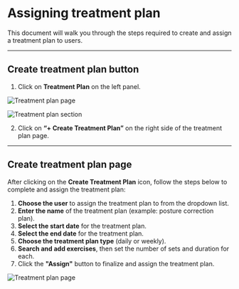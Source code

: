 # Assigning treatment plan

This document will walk you through the steps required to create and assign a treatment plan to users.

---

## Create treatment plan button

<div style={{ display: 'flex', alignItems: 'center', gap: '2rem', flexWrap: 'wrap' }}>

<div style={{ flex: 1, minWidth: '250px' }}>

1. Click on **Treatment Plan** on the left panel.   

</div>

<div style={{ flex: 1, minWidth: '250px' }}>

![Treatment plan page](/img/Treatmentplan.webp)

</div>
</div>

<div style={{ display: 'flex', alignItems: 'center', gap: '1rem', flexWrap: 'wrap' }}>

<div style={{ flex: 1, minWidth: '400px', width: '400px' }}>

![Treatment plan section](/img/Treatmentplan2.webp) 

</div>

<div style={{ minWidth: '200px', width: '300px' }}>

2. Click on **“+ Create Treatment Plan”** on the right side of the treatment plan page.

</div>

</div>

---

## Create treatment plan page

<div style={{ display: 'flex', alignItems: 'center', gap: '2rem', flexWrap: 'wrap' }}>

<div style={{ flex: 1, minWidth: '250px' }}>

After clicking on the **Create Treatment Plan** icon, follow the steps below to complete and assign the treatment plan:

1. **Choose the user** to assign the treatment plan to from the dropdown list.  
2. **Enter the name** of the treatment plan (example: posture correction plan).
3. **Select the start date** for the treatment plan.  
4. **Select the end date** for the treatment plan.  
5. **Choose the treatment plan type** (daily or weekly).
6. **Search and add exercises**, then set the number of sets and duration for each.  
7. Click the **"Assign"** button to finalize and assign the treatment plan. 

</div>

<div style={{ flex: 1, minWidth: '250px' }}>

![Treatment plan page](/img/Treatmentplan4.webp)

</div>
</div>